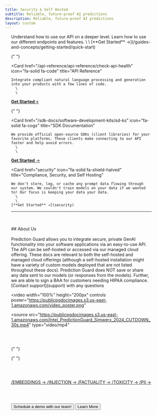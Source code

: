 ```yaml
---
title: Security & Self Hosted
subtitle: Reliable, future-proof AI predictions
description: Reliable, future-proof AI predictions
layout: custom
---
```


<div style="margin: 0 20px;">
<div></div>

<Cards>
  <Card
    href="/guides-and-concepts/getting-started/quick-start"
    icon="fa-solid fa-book"
    title="Guides and Concepts"
  >
    Understand how to use our API on a deeper level. Learn how to use our different endpoints and features.
      \
      \
    [**Get Started** →](/guides-and-concepts/getting-started/quick-start)
  </Card>

{" "}

<Card
  href="/api-reference/api-reference/check-api-health"
  icon="fa-solid fa-code"
  title="API Reference"
>
    Integrate compliant natural language processing and generation into your products with a few lines of code.
      \
      \
[**Get
Started**→](/api-reference/api-reference/check-api-health)

</Card>

{" "}

<Card
  href="/sdk-docs/software-development-kits/sd-ks"
  icon="fa-solid fa-cogs"
  title="SDK Documentation"
>
    We provide official open-source SDKs (client libraries) for your favorite platforms. These clients make connecting to our API faster and help avoid errors.
      \
      \
[**Get Started**
→](/sdk-docs/software-development-kits/sd-ks)

</Card>

  <Card
    href="security"
    icon="fa-solid fa-shield-halved" 
    title="Compliance, Security, and Self Hosting"
  >
    We don't store, log, or cache any prompt data flowing through our system. We couldn't train models on your data if we wanted to! Our focus is keeping your data your data.
      \
      \
    [**Get Started** →](security)
  </Card>
</Cards>

---

<br>

</br>
## About Us
<br>

</br>
Prediction Guard allows you to integrate secure, private GenAI functionality into your software applications via an easy-to-use API. The API can be self-hosted or accessed via our managed cloud offering. These docs are relevant to both the self-hosted and managed cloud offerings (although a self-hosted installation might have a variety of custom models deployed that are not listed throughout these docs).

<Tip>
  Prediction Guard does NOT save or share any data sent to our models (or
  responses from the models). Further, we are able to sign a BAA for customers
  needing HIPAA compliance. [Contact support](support) with any questions
</Tip>

<video
  width="100%"
  height="200px"
  controls
  poster="https://publicpgdocimages.s3.us-east-1.amazonaws.com/video_poster.png"
>
  <source
    src="https://publicpgdocimages.s3.us-east-1.amazonaws.com/Intel_PredictionGuard_Simwerx_2024_CUTDOWN_30s.mp4"
    type="video/mp4"
  ></source>
</video>

<br>

</br>

<Card title = " Our endpoints offer different ways to interact with our models and offer
  additional value on top of them. From PII protection to Toxicity checks we can help
  you utilize AI in a safe and compliant way.">

{" "}

{" "}

<br></br>

<div class="endpoints-links">
  <a href="/api-reference/api-reference/embeddings" class="endpoint-link">
    /EMBEDDINGS →
  </a>
  <a href="/api-reference/api-reference/injection" class="endpoint-link">
    /INJECTION →
  </a>
  <a href="/api-reference/api-reference/factuality" class="endpoint-link">
    /FACTUALITY →
  </a>
  <a href="/api-reference/api-reference/toxicity" class="endpoint-link">
    /TOXICITY →
  </a>
  <a
    href="/api-reference/api-reference/replace-personal-information"
    class="endpoint-link"
  >
    /PII →
  </a>
</div>

</Card>

<br></br>

<ButtonGroup>
<Button href="https://predictionguard.com/get-started" intent="primary" rightIcon="arrow-right" large>
  Schedule a demo with our team!
</Button>

<Button href="https://predictionguard.com/get-started" minimal large>
  Learn More
</Button>
</ButtonGroup>
 </div>
